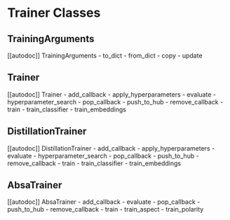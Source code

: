 
# Trainer Classes

## TrainingArguments

[[autodoc]] TrainingArguments
    - to_dict
    - from_dict
    - copy
    - update

## Trainer

[[autodoc]] Trainer
    - add_callback
    - apply_hyperparameters
    - evaluate
    - hyperparameter_search
    - pop_callback
    - push_to_hub
    - remove_callback
    - train
    - train_classifier
    - train_embeddings

## DistillationTrainer

[[autodoc]] DistillationTrainer
    - add_callback
    - apply_hyperparameters
    - evaluate
    - hyperparameter_search
    - pop_callback
    - push_to_hub
    - remove_callback
    - train
    - train_classifier
    - train_embeddings

## AbsaTrainer

[[autodoc]] AbsaTrainer
    - add_callback
    - evaluate
    - pop_callback
    - push_to_hub
    - remove_callback
    - train
    - train_aspect
    - train_polarity
